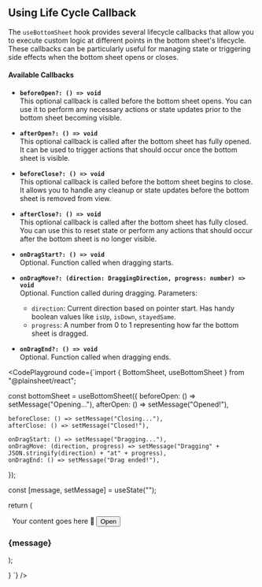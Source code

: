 
## Using Life Cycle Callback

The `useBottomSheet` hook provides several lifecycle callbacks that allow you to execute custom logic at different points in the bottom sheet's lifecycle. These callbacks can be particularly useful for managing state or triggering side effects when the bottom sheet opens or closes.

#### Available Callbacks

- **`beforeOpen?: () => void`**  
  This optional callback is called before the bottom sheet opens. You can use it to perform any necessary actions or state updates prior to the bottom sheet becoming visible.

- **`afterOpen?: () => void`**  
  This optional callback is called after the bottom sheet has fully opened. It can be used to trigger actions that should occur once the bottom sheet is visible.

- **`beforeClose?: () => void`**  
  This optional callback is called before the bottom sheet begins to close. It allows you to handle any cleanup or state updates before the bottom sheet is removed from view.

- **`afterClose?: () => void`**  
  This optional callback is called after the bottom sheet has fully closed. You can use this to reset state or perform any actions that should occur after the bottom sheet is no longer visible.

- **`onDragStart?: () => void`**  
  Optional. Function called when dragging starts.

- **`onDragMove?: (direction: DraggingDirection, progress: number) => void`**  
  Optional. Function called during dragging. Parameters:

  - `direction`: Current direction based on pointer start. Has handy boolean values like `isUp`, `isDown`, `stayedSame`.
  - `progress`: A number from 0 to 1 representing how far the bottom sheet is dragged.

- **`onDragEnd?: () => void`**  
  Optional. Function called when dragging ends.

<CodePlayground
  code={`import { BottomSheet, useBottomSheet } from "@plainsheet/react";

  const bottomSheet = useBottomSheet({
    beforeOpen: () => setMessage("Opening..."),
    afterOpen: () => setMessage("Opened!"),
    
    beforeClose: () => setMessage("Closing..."),
    afterClose: () => setMessage("Closed!"),

    onDragStart: () => setMessage("Dragging..."),
    onDragMove: (direction, progress) => setMessage("Dragging" + JSON.stringify(direction) + "at" + progress),
    onDragEnd: () => setMessage("Drag ended!"),

});

const [message, setMessage] = useState("");

return (

<div style={{ textAlign: "center", marginTop: "2rem" }}>
  <BottomSheet {...bottomSheet.props}>
    &nbsp; Your content goes here 🦭
  </BottomSheet>
  <button onClick={bottomSheet.open}>Open</button>
  <h3>{message}</h3>
</div>
);

}
`} />
